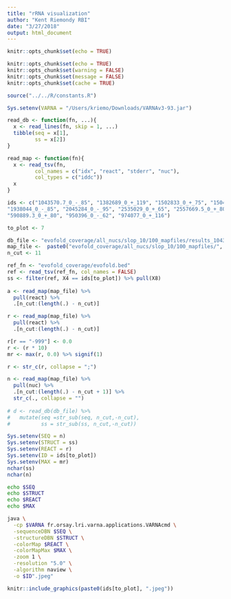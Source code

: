 ```yaml
---
title: "rRNA visualization"
author: "Kent Riemondy RBI"
date: "3/27/2018"
output: html_document
---
```


```r
knitr::opts_chunk$set(echo = TRUE)
```

```r
knitr::opts_chunk$set(echo = TRUE)
knitr::opts_chunk$set(warning = FALSE)
knitr::opts_chunk$set(message = FALSE)
knitr::opts_chunk$set(cache = TRUE)
```

```r
source("../../R/constants.R")
```

```r
Sys.setenv(VARNA = "/Users/kriemo/Downloads/VARNAv3-93.jar")
```

```r
read_db <- function(fn, ...){
  x <- read_lines(fn, skip = 1, ...)
  tibble(seq = x[1],
         ss = x[2])
}

read_map <- function(fn){
  x <- read_tsv(fn, 
         col_names = c("idx", "react", "stderr", "nuc"),
         col_types = c("iddc"))
  x
}

ids <- c("1043570.7_0_-_85", "1382689_0_+_119", "1502833_0_+_75", "1504905_1_+_168", 
"1938044_0_-_85", "2045284_0_-_95", "2535029_0_+_65", "2557669.5_0_+_80", 
"590889.3_0_+_80", "950396_0_-_62", "974077_0_+_116")

to_plot <- 7

db_file <- "evofold_coverage/all_nucs/slop_10/100_mapfiles/results_1043570.7_0_-_85_coverage.map_6add/merged_1043570.7_0_-_85_coverage.map_6add.db"
map_file <-  paste0("evofold_coverage/all_nucs/slop_10/100_mapfiles/", ids[to_plot] , "_coverage.map")
n_cut <- 11

ref_fn <- "evofold_coverage/evofold.bed"
ref <- read_tsv(ref_fn, col_names = FALSE) 
ss <- filter(ref, X4 == ids[to_plot]) %>% pull(X8) 
  
a <- read_map(map_file) %>% 
  pull(react) %>% 
  .[n_cut:(length(.) - n_cut)]

r <- read_map(map_file) %>% 
  pull(react) %>% 
  .[n_cut:(length(.) - n_cut)] 

r[r == "-999"] <- 0.0
r <- (r * 10) 
mr <- max(r, 0.0) %>% signif(1)

r <- str_c(r, collapse = ";") 

n <- read_map(map_file) %>% 
  pull(nuc) %>% 
  .[n_cut:(length(.) - n_cut + 1)] %>% 
  str_c(., collapse = "") 
  
# d <- read_db(db_file) %>% 
#   mutate(seq =str_sub(seq, n_cut,-n_cut),
#          ss = str_sub(ss, n_cut,-n_cut))

Sys.setenv(SEQ = n)
Sys.setenv(STRUCT = ss)
Sys.setenv(REACT = r)
Sys.setenv(ID = ids[to_plot])
Sys.setenv(MAX = mr)
nchar(ss)
nchar(n)
```

```bash

echo $SEQ
echo $STRUCT
echo $REACT
echo $MAX

java \
  -cp $VARNA fr.orsay.lri.varna.applications.VARNAcmd \
  -sequenceDBN $SEQ \
  -structureDBN $STRUCT \
  -colorMap $REACT \
  -colorMapMax $MAX \
  -zoom 1 \
  -resolution "5.0" \
  -algorithm naview \
  -o $ID".jpeg"
```

```r
knitr::include_graphics(paste0(ids[to_plot], ".jpeg"))
```
